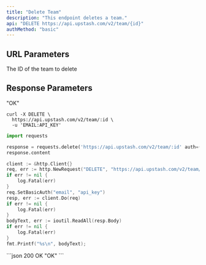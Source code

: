 ```yaml
---
title: "Delete Team"
description: "This endpoint deletes a team."
api: "DELETE https://api.upstash.com/v2/team/{id}"
authMethod: "basic"
---
```


## URL Parameters

<ParamField path="id" type="string" required>
  The ID of the team to delete
</ParamField>

## Response Parameters

"OK"

<RequestExample>

```shell curl
curl -X DELETE \
  https://api.upstash.com/v2/team/:id \
  -u 'EMAIL:API_KEY'
```

```python Python
import requests

response = requests.delete('https://api.upstash.com/v2/team/:id' auth=('EMAIL', 'API_KEY'))
response.content
```

```go Go
client := &http.Client{}
req, err := http.NewRequest("DELETE", "https://api.upstash.com/v2/team/:id", nil)
if err != nil {
    log.Fatal(err)
}
req.SetBasicAuth("email", "api_key")
resp, err := client.Do(req)
if err != nil {
    log.Fatal(err)
}
bodyText, err := ioutil.ReadAll(resp.Body)
if err != nil {
    log.Fatal(err)
}
fmt.Printf("%s\n", bodyText);
```

</RequestExample>

<ResponseExample>
```json 200 OK
"OK"
```
</ResponseExample>
